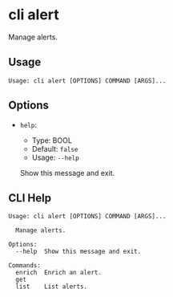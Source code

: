 
# cli alert

Manage alerts.

## Usage

```
Usage: cli alert [OPTIONS] COMMAND [ARGS]...
```

## Options
* `help`:
  * Type: BOOL
  * Default: `false`
  * Usage: `--help`

  Show this message and exit.



## CLI Help

```
Usage: cli alert [OPTIONS] COMMAND [ARGS]...

  Manage alerts.

Options:
  --help  Show this message and exit.

Commands:
  enrich  Enrich an alert.
  get
  list    List alerts.
```
